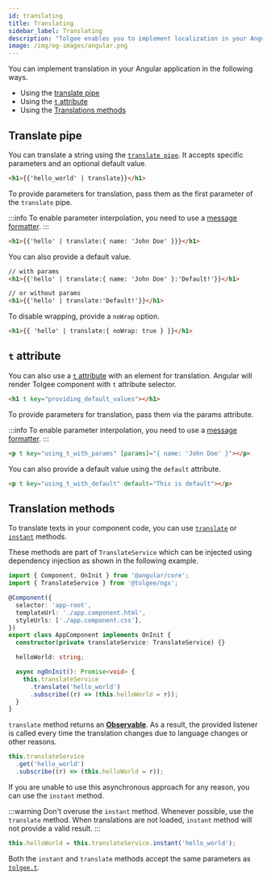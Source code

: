 ```yaml
---
id: translating
title: Translating
sidebar_label: Translating
description: "Tolgee enables you to implement localization in your Angular application with ease. You can integrate Tolgee in your Angular application using Tolgee's integration library for Angular. Learn to impelement translation using the various methods."
image: /img/og-images/angular.png
---
```



You can implement translation in your Angular application in the following ways.

- Using the [translate pipe](#translate-pipe)
- Using the [`t` attribute](#t-attribute)
- Using the [Translations methods](#translation-methods)

## Translate pipe

You can translate a string using the [`translate pipe`](/integrations/angular/api.mdx#translate-pipe). It accepts specific parameters and an optional default value.

```html
<h1>{{'hello_world' | translate}}</h1>
```

To provide parameters for translation, pass them as the first parameter of the `translate` pipe.

:::info
To enable parameter interpolation, you need to use a [message formatter](/formatting.mdx).
:::

```html
<h1>{{'hello' | translate:{ name: 'John Doe' }}}</h1>
```

You can also provide a default value.

```html
// with params
<h1>{{'hello' | translate:{ name: 'John Doe' }:'Default!'}}</h1>

// or without params
<h1>{{'hello' | translate:'Default!'}}</h1>
```

To disable wrapping, provide a `noWrap` option.

```html
<h1>{{ 'hello' | translate:{ noWrap: true } }}</h1>
```

## `t` attribute

You can also use a [`t` attribute](/integrations/angular/api.mdx#tcomponent) with an element for translation. Angular will render Tolgee component with `t` attribute selector.

```html
<h1 t key="providing_default_values"></h1>
```

To provide parameters for translation, pass them via the params attribute.

:::info
To enable parameter interpolation, you need to use a [message formatter](/formatting.mdx).
:::

```html
<p t key="using_t_with_params" [params]="{ name: 'John Doe' }"></p>
```

You can also provide a default value using the `default` attribute.

```html
<p t key="using_t_with_default" default="This is default"></p>
```

## Translation methods

To translate texts in your component code, you can use [`translate`](/integrations/angular/api.mdx#method-translate) or [`instant`](/integrations/angular/api.mdx#method-instant) methods.

These methods are part of `TranslateService` which can be injected using dependency injection as shown in the following example.

```typescript
import { Component, OnInit } from '@angular/core';
import { TranslateService } from '@tolgee/ngx';

@Component({
  selector: 'app-root',
  templateUrl: './app.component.html',
  styleUrls: ['./app.component.css'],
})
export class AppComponent implements OnInit {
  constructor(private translateService: TranslateService) {}

  helloWorld: string;

  async ngOnInit(): Promise<void> {
    this.translateService
      .translate('hello_world')
      .subscribe((r) => (this.helloWorld = r));
  }
}
```

`translate` method returns an [**Observable**](https://rxjs-dev.firebaseapp.com/guide/observable). As a result, the provided listener is called every time the translation changes due to language changes or other reasons.

```typescript
this.translateService
  .get('hello_world')
  .subscribe((r) => (this.helloWorld = r));
```

If you are unable to use this asynchronous approach for any reason, you can use the
`instant` method.

:::warning
Don't overuse the `instant` method. Whenever possible, use the `translate` method.
When translations are not loaded, `instant` method will not provide a valid result.
:::

```typescript
this.helloWorld = this.translateService.instant('hello_world');
```

Both the `instant` and `translate` methods accept the same parameters as [`tolgee.t`](/api/core_package/tolgee.mdx#t).

<ExampleBanner framework="Angular" appName="ngx" />